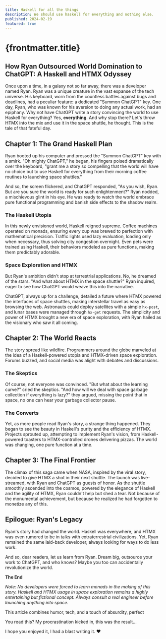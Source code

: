 ```yaml
---
title: Haskell for all the things
description: We should use haskell for everything and nothing else.
published: 2024-02-19
featured: true
---
```


# {frontmatter.title}


## How Ryan Outsourced World Domination to ChatGPT: A Haskell and HTMX Odyssey

Once upon a time, in a galaxy not so far away, there was a developer named Ryan. Ryan was a unique creature in the vast expanse of the tech universe. His keyboard, worn from the countless battles against bugs and deadlines, had a peculiar feature: a dedicated "Summon ChatGPT" key. One day, Ryan, who was known for his aversion to doing any actual work, had an epiphany. Why not have ChatGPT write a story convincing the world to use Haskell for everything? Yes, **everything**. And why stop there? Let's throw HTMX into the mix and use it in the space shuttle, he thought. This is the tale of that fateful day.

## Chapter 1: The Grand Haskell Plan

Ryan booted up his computer and pressed the "Summon ChatGPT" key with a smirk. "Oh mighty ChatGPT," he began, his fingers poised dramatically over the keyboard, "grant me a story so compelling that the world will have no choice but to use Haskell for everything from their morning coffee routines to launching space shuttles."

And so, the screen flickered, and ChatGPT responded, "As you wish, Ryan. But are you sure the world is ready for such enlightenment?" Ryan nodded, a mischievous glint in his eye. He was ready to watch the world embrace pure functional programming and banish side effects to the shadow realm.

### The Haskell Utopia

In this newly envisioned world, Haskell reigned supreme. Coffee machines operated on monads, ensuring every cup was brewed to perfection with mathematical precision. Traffic lights used lazy evaluation, loading only when necessary, thus solving city congestion overnight. Even pets were trained using Haskell, their behaviors modeled as pure functions, making them predictably adorable.

### Space Exploration and HTMX

But Ryan's ambition didn't stop at terrestrial applications. No, he dreamed of the stars. "And what about HTMX in the space shuttle?" Ryan inquired, eager to see how ChatGPT would weave this into the narrative.

ChatGPT, always up for a challenge, detailed a future where HTMX powered the interfaces of space shuttles, making interstellar travel as easy as browsing the web. Astronauts could deploy satellites with a simple `hx-post`, and lunar bases were managed through `hx-get` requests. The simplicity and power of HTMX brought a new era of space exploration, with Ryan hailed as the visionary who saw it all coming.

## Chapter 2: The World Reacts

The story spread like wildfire. Programmers around the globe marveled at the idea of a Haskell-powered utopia and HTMX-driven space exploration. Forums buzzed, and social media was alight with debates and discussions.

### The Skeptics

Of course, not everyone was convinced. "But what about the learning curve?" cried the skeptics. "And how will we deal with space garbage collection if everything is lazy?" they argued, missing the point that in space, no one can hear your garbage collector pause.

### The Converts

Yet, as more people read Ryan's story, a strange thing happened. They began to see the beauty in Haskell's purity and the efficiency of HTMX. Projects sprouted up, attempting to implement Ryan's vision, from Haskell-powered toasters to HTMX-controlled drones delivering pizzas. The world was changing, one pure function at a time.

## Chapter 3: The Final Frontier

The climax of this saga came when NASA, inspired by the viral story, decided to give HTMX a shot in their next shuttle. The launch was live-streamed, with Ryan and ChatGPT as guests of honor. As the shuttle smoothly ascended into the cosmos, powered by the elegance of Haskell and the agility of HTMX, Ryan couldn't help but shed a tear. Not because of the monumental achievement, but because he realized he had forgotten to monetize any of this.

## Epilogue: Ryan's Legacy

Ryan's story had changed the world. Haskell was everywhere, and HTMX was even rumored to be in talks with extraterrestrial civilizations. Yet, Ryan remained the same laid-back developer, always looking for ways to do less work.

And so, dear readers, let us learn from Ryan. Dream big, outsource your work to ChatGPT, and who knows? Maybe you too can accidentally revolutionize the world.

**The End**

*Note: No developers were forced to learn monads in the making of this story. Haskell and HTMX usage in space exploration remains a highly entertaining but fictional concept. Always consult a real engineer before launching anything into space.*

This article combines humor, tech, and a touch of absurdity, perfect

You read this? My procrastination kicked in, this was the result...

I hope you enjoyed it, I had a blast writing it. ❤️